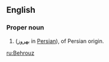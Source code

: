 ==English==

===Proper noun===
{{en-proper noun}}

# {{given name|male|from=Persian}} ([[بهروز ]] in [[Persian]]), of Persian origin.

[[ru:Behrouz]]